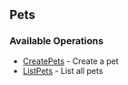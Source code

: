 ## Pets

### Available Operations

* [CreatePets](/pets/create_pets) - Create a pet
* [ListPets](/pets/list_pets) - List all pets